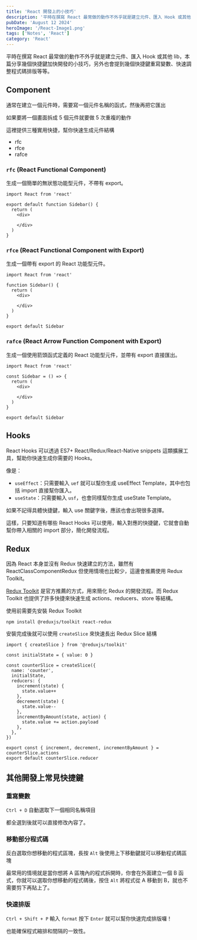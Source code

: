```yaml
---
title: 'React 開發上的小技巧'
description: '平時在撰寫 React 最常做的動作不外乎就是建立元件、匯入 Hook 或其他 lib，本篇分享幾個快捷鍵加快開發的小技巧，另外也會提到幾個快捷鍵重寫變數、快速調整程式碼排版等等。'
pubDate: 'August 12 2024'
heroImage: '/React-Image1.png'
tags: ['Notes', 'React']
category: 'React'
---
```


平時在撰寫 React 最常做的動作不外乎就是建立元件、匯入 Hook 或其他 lib，本篇分享幾個快捷鍵加快開發的小技巧，另外也會提到幾個快捷鍵重寫變數、快速調整程式碼排版等等。

## Component

通常在建立一個元件時，需要寫一個元件名稱的函式，然後再把它匯出

如果要將一個畫面拆成 5 個元件就要做 5 次重複的動作

這裡提供三種實用快捷，幫你快速生成元件結構

* rfc
* rfce
* rafce

### `rfc` (React Functional Component)

生成一個簡單的無狀態功能型元件，不帶有 export。

```jsx=
import React from 'react'

export default function Sidebar() {
  return (
    <div>
      
    </div>
  )
}
```

### `rfce` (React Functional Component with Export)

生成一個帶有 export 的 React 功能型元件。

```jsx=
import React from 'react'

function Sidebar() {
  return (
    <div>
      
    </div>
  )
}

export default Sidebar
```

### `rafce` (React Arrow Function Component with Export)

生成一個使用箭頭函式定義的 React 功能型元件，並帶有 export 直接匯出。

```jsx=
import React from 'react'

const Sidebar = () => {
  return (
    <div>
      
    </div>
  )
}

export default Sidebar
```

## Hooks

React Hooks 可以透過 ES7+ React/Redux/React-Native snippets 這類擴展工具，幫助你快速生成你需要的 Hooks。

像是：

* `useEffect`：只需要輸入 `uef` 就可以幫你生成 useEffect Template，其中也包括 import 直接幫你匯入。
* `useState`：只需要輸入 `usf`，也會同樣幫你生成 useState Template。

如果不記得具體快捷鍵，輸入 use 關鍵字後，應該也會出現很多選擇。

這樣，只要知道有哪些 React Hooks 可以使用，輸入對應的快捷鍵，它就會自動幫你帶入相關的 import 部分，簡化開發流程。

## Redux

因為 React 本身並沒有 Redux 快速建立的方法，雖然有 ReactClassComponentRedux 但使用情境也比較少，這邊會推薦使用 Redux Toolkit。

[Redux Toolkit](https://redux-toolkit.js.org/) 是官方推薦的方式，用來簡化 Redux 的開發流程。而 Redux Toolkit 也提供了許多快捷來快速生成 actions、reducers、store 等結構。

使用前需要先安裝 Redux Toolkit

```bash=
npm install @reduxjs/toolkit react-redux
```

安裝完成後就可以使用 `createSlice` 來快速長出 Redux Slice 結構

```jsx=
import { createSlice } from '@reduxjs/toolkit'

const initialState = { value: 0 }

const counterSlice = createSlice({
  name: 'counter',
  initialState,
  reducers: {
    increment(state) {
      state.value++
    },
    decrement(state) {
      state.value--
    },
    incrementByAmount(state, action) {
      state.value += action.payload
    },
  },
})

export const { increment, decrement, incrementByAmount } = counterSlice.actions
export default counterSlice.reducer
```

## 其他開發上常見快捷鍵

### 重寫變數

`Ctrl + D` 自動選取下一個相同名稱項目

都全選到後就可以直接修改內容了。

### 移動部分程式碼

反白選取你想移動的程式區塊，長按 `Alt` 後使用上下移動鍵就可以移動程式碼區塊

最常用的情境就是當你想將 A 區塊內的程式拆開時，你會在外面建立一個 B 函式，你就可以選取你想移動的程式碼後，按住 `Alt` 將程式從 A 移動到 B，就也不需要剪下再貼上了。

### 快速排版

`Ctrl + Shift + P` 輸入 `format` 按下 `Enter` 就可以幫你快速完成排版囉！

也能確保程式縮排和間隔的一致性。